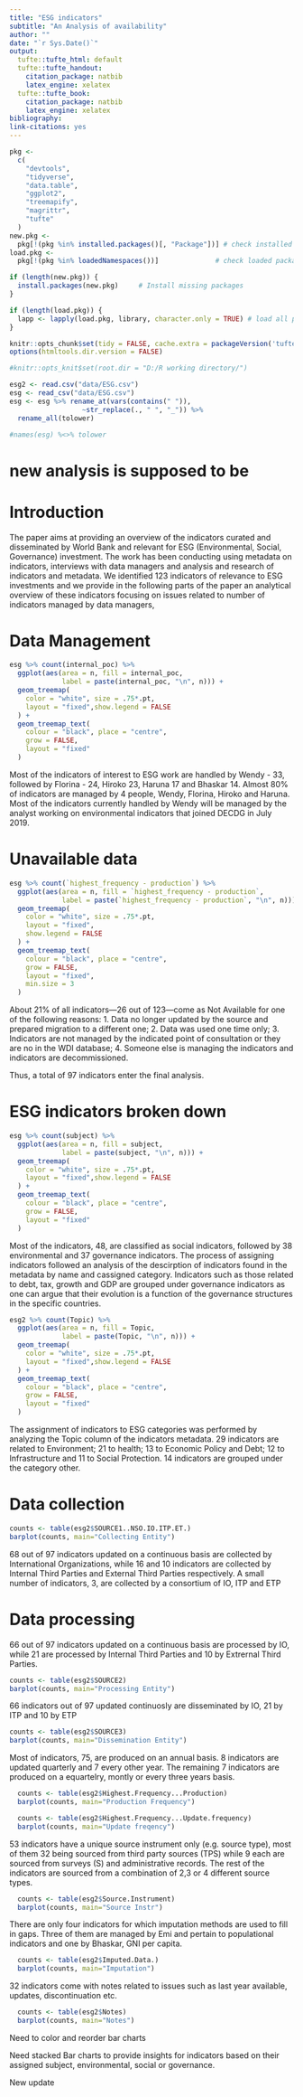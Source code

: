 ---
title: "ESG indicators"
subtitle: "An Analysis of availability"
author: ""
date: "`r Sys.Date()`"
output:
  tufte::tufte_html: default
  tufte::tufte_handout:
    citation_package: natbib
    latex_engine: xelatex
  tufte::tufte_book:
    citation_package: natbib
    latex_engine: xelatex
bibliography: 
link-citations: yes
---

```{r setup, echo=FALSE, message=FALSE, warning=FALSE}
pkg <-
  c(
    "devtools",
    "tidyverse",
    "data.table", 
    "ggplot2",
    "treemapify", 
    "magrittr", 
    "tufte"
  )
new.pkg <-
  pkg[!(pkg %in% installed.packages()[, "Package"])] # check installed packages
load.pkg <-
  pkg[!(pkg %in% loadedNamespaces())]              # check loaded packages

if (length(new.pkg)) {
  install.packages(new.pkg)     # Install missing packages
}

if (length(load.pkg)) {
  lapp <- lapply(load.pkg, library, character.only = TRUE) # load all packages
}

knitr::opts_chunk$set(tidy = FALSE, cache.extra = packageVersion('tufte'))
options(htmltools.dir.version = FALSE)

#knitr::opts_knit$set(root.dir = "D:/R working directory/")
```


```{r loadData, echo=FALSE, message=FALSE, warning=FALSE}
esg2 <- read.csv("data/ESG.csv")
esg <- read_csv("data/ESG.csv")
esg <- esg %>% rename_at(vars(contains(" ")),
                  ~str_replace(., " ", "_")) %>% 
  rename_all(tolower) 

#names(esg) %<>% tolower

```
# new analysis is supposed to be 
# Introduction

The paper aims at providing an overview of the indicators curated and disseminated by World Bank and relevant for ESG (Environmental, Social, Governance) investment. The work has been conducting using metadata on indicators, interviews with data managers and analysis and research of indicators and metadata. We identified 123 indicators of relevance to ESG investments and we provide in the following parts of the paper an analytical overview of these indicators focusing on issues related to number of indicators managed by data managers, 

# Data Management

```{r internal_poc, fig.margin = TRUE, echo = FALSE, fig.width = 4.5, fig.asp = .75, fig.cap = "Indicators per manager"}
esg %>% count(internal_poc) %>% 
  ggplot(aes(area = n, fill = internal_poc, 
             label = paste(internal_poc, "\n", n))) +
  geom_treemap(
    color = "white", size = .75*.pt,
    layout = "fixed",show.legend = FALSE
  ) +
  geom_treemap_text(
    colour = "black", place = "centre",
    grow = FALSE,
    layout = "fixed"
  )  

```

Most of the indicators of interest to ESG work are handled by Wendy - 33, followed by Florina - 24, Hiroko 23, Haruna 17 and Bhaskar 14. Almost 80% of indicators are managed by 4 people, Wendy, Florina, Hiroko and Haruna. Most of the indicators currently handled by Wendy will be managed by the analyst working on environmental indicators that joined DECDG in July 2019.

# Unavailable data

```{r freqna, fig.margin = TRUE, echo = FALSE, fig.width = 4.5, fig.asp = .75, fig.cap = "Not Available Indicators"}
esg %>% count(`highest_frequency - production`) %>% 
  ggplot(aes(area = n, fill = `highest_frequency - production`, 
             label = paste(`highest_frequency - production`, "\n", n))) +
  geom_treemap(
    color = "white", size = .75*.pt,
    layout = "fixed", 
    show.legend = FALSE
  ) +
  geom_treemap_text(
    colour = "black", place = "centre",
    grow = FALSE,
    layout = "fixed", 
    min.size = 3
  )  

```

About 21% of all indicators---26 out of 123---come as Not Available for one of the following reasons: 
1. Data no longer updated by the source and prepared migration to a different one;
2. Data was used one time only; 
3. Indicators are not managed by the indicated point of consultation or they are no in the WDI database;
4. Someone else is managing the indicators and indicators are decommissioned. 

Thus, a total of 97 indicators enter the final analysis. 

# ESG indicators broken down

```{r subject, fig.margin = TRUE, echo = FALSE, fig.width = 4.5, fig.asp = .75, fig.cap = "Class of indicators"}
esg %>% count(subject) %>% 
  ggplot(aes(area = n, fill = subject, 
             label = paste(subject, "\n", n))) +
  geom_treemap(
    color = "white", size = .75*.pt,
    layout = "fixed",show.legend = FALSE
  ) +
  geom_treemap_text(
    colour = "black", place = "centre",
    grow = FALSE,
    layout = "fixed"
  )  

```

Most of the indicators, 48, are classified as social indicators, followed by 38 environmental and 37 governance indicators. The process of assigning indicators followed an analysis of the descirption of indicators found in the metadata by name and cassigned category. Indicators such as those related to debt, tax, growth and GDP are grouped under governance indicators as one can argue that their evolution is a function of the governance structures in the specific countries. 

```{r topic, fig.margin = TRUE, echo = FALSE, fig.width = 4.5, fig.asp = .75, fig.cap = "Topic description"}
esg2 %>% count(Topic) %>% 
  ggplot(aes(area = n, fill = Topic, 
             label = paste(Topic, "\n", n))) +
  geom_treemap(
    color = "white", size = .75*.pt,
    layout = "fixed",show.legend = FALSE
  ) +
  geom_treemap_text(
    colour = "black", place = "centre",
    grow = FALSE,
    layout = "fixed"
  )  

```

The assignment of indicators to ESG categories was performed by analyzing the Topic column of the indicators metadata. 29 indicators are related to Environment; 21 to health; 13 to Economic Policy and Debt; 12 to Infrastructure and 11 to Social Protection. 14 indicators are grouped under the category other. 

# Data collection

```{r collecting entity, fig.margin = TRUE, echo = FALSE, fig.width = 5.5, fig.asp = 1, fig.cap = "Collecting Entity Type"}
counts <- table(esg2$SOURCE1..NSO.IO.ITP.ET.) 
barplot(counts, main="Collecting Entity") 
```

68 out of 97 indicators updated on a continuous basis are collected by International Organizations, while 16 and 10 indicators are collected by Internal Third Parties and External Third Parties respectively. A small number of indicators, 3, are collected by a consortium of IO, ITP and ETP

# Data processing
66 out of 97 indicators updated on a continuous basis are processed by IO, while 21 are processed by Internal Third Parties and 10 by Extrernal Third Parties. 

```{r procent, fig.margin = TRUE, echo = FALSE, fig.width = 5.5, fig.asp = 1, fig.cap = "Processing Entity Type"}
counts <- table(esg2$SOURCE2) 
barplot(counts, main="Processing Entity")
```

66 indicators out of 97 updated continuosly are disseminated by IO, 21 by ITP and 10 by ETP

```{r dissent, fig.margin = TRUE, echo = FALSE, fig.width = 5.5, fig.asp = 1, fig.cap = "Dissemination entity"}
counts <- table(esg2$SOURCE3) 
barplot(counts, main="Dissemination Entity")
```

Most of indicators, 75, are produced on an annual basis. 8 indicators are updated quarterly and 7 every other year. The remaining 7 indicators are produced on a equartelry, montly or every three years basis. 


```{r prodfre, fig.margin = TRUE, echo = FALSE, fig.width = 5.5, fig.asp = 1, fig.cap = "Production frequency"}
  counts <- table(esg2$Highest.Frequency...Production) 
  barplot(counts, main="Production Frequency") 
```


```{r upfre, fig.margin = TRUE, echo = FALSE, fig.width = 5.5, fig.asp = 1, fig.cap = "Update frequency"}
  counts <- table(esg2$Highest.Frequency...Update.frequency) 
  barplot(counts, main="Update freqency") 
```
   

53 indicators have a unique source instrument only (e.g. source type), most of them 32 being sourced from third party sources (TPS) while 9 each are sourced from surveys (S) and administrative records. The rest of the indicators are sourced from a combination of 2,3 or 4 different source types. 

```{r sourcinstr, fig.margin = TRUE, echo = FALSE, fig.width = 5.5, fig.asp = 1, fig.cap = "Update frequency"}
  counts <- table(esg2$Source.Instrument) 
  barplot(counts, main="Source Instr") 
```
   
There are only four indicators for which imputation methods are used to fill in gaps. Three of them are managed by Emi and pertain to populational indicators and one by Bhaskar, GNI per capita. 


```{r imput, fig.margin = TRUE, echo = FALSE, fig.width = 5.5, fig.asp = 1, fig.cap = "Imputation"}
  counts <- table(esg2$Imputed.Data.) 
  barplot(counts, main="Imputation") 
```

32 indicators come with notes related to issues such as last year available, updates, discontinuation etc. 

```{r notes, fig.margin = TRUE, echo = FALSE, fig.width = 5.5, fig.asp = 1, fig.cap = "Notes"}
  counts <- table(esg2$Notes) 
  barplot(counts, main="Notes") 
```

Need to color and reorder bar charts 

Need stacked Bar charts to provide insights for indicators based on their assigned subject, environmental, social or governance.  

New update
